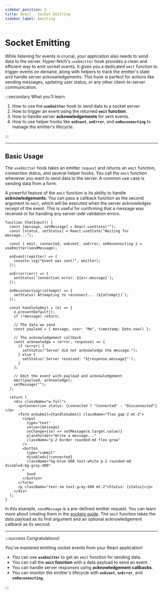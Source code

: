 ```yaml
---
sidebar_position: 2
title: React - Socket Emitting
sidebar_label: Emitting
---
```


# Socket Emitting

While listening for events is crucial, your application also needs to send data to the server. Hyper-fetch's
`useEmitter` hook provides a clean and efficient way to emit socket events. It gives you a dedicated `emit` function to
trigger events on demand, along with helpers to track the emitter's state and handle server acknowledgements. This hook
is perfect for actions like sending messages, updating user status, or any other client-to-server communication.

:::secondary What you'll learn

1.  How to use the **`useEmitter`** hook to send data to a socket server.
2.  How to trigger an event using the returned **`emit` function**.
3.  How to handle server **acknowledgements** for sent events.
4.  How to use helper hooks like **`onEvent`**, **`onError`**, and **`onReconnecting`** to manage the emitter's
    lifecycle.

:::

---

## Basic Usage

The `useEmitter` hook takes an emitter `request` and returns an `emit` function, connection status, and several helper
hooks. You call the `emit` function whenever you want to send data to the server. A common use case is sending data from
a form.

A powerful feature of the `emit` function is its ability to handle **acknowledgements**. You can pass a callback
function as the second argument to `emit`, which will be executed when the server acknowledges receipt of the event.
This is useful for confirming that a message was received or for handling any server-side validation errors.

```tsx live
function ChatInput() {
  const [message, setMessage] = React.useState("");
  const [status, setStatus] = React.useState("Waiting for message...");

  const { emit, connected, onEvent, onError, onReconnecting } = useEmitter(sendMessage);

  onEvent((emitter) => {
    console.log("Event was sent!", emitter);
  });

  onError((err) => {
    setStatus(`Connection error: ${err.message}`);
  });

  onReconnecting((attempt) => {
    setStatus(`Attempting to reconnect... (${attempt})`);
  });

  const handleSubmit = (e) => {
    e.preventDefault();
    if (!message) return;

    // The data we send
    const payload = { message, user: "Me", timestamp: Date.now() };

    // The acknowledgement callback
    const acknowledge = (error, response) => {
      if (error) {
        setStatus("Server did not acknowledge the message.");
      } else {
        setStatus(`Server received: "${response.message}"`);
      }
    };

    // Emit the event with payload and acknowledgement
    emit(payload, acknowledge);
    setMessage("");
  };

  return (
    <div className="w-full">
      <p>Connection status: {connected ? "Connected" : "Disconnected"}</p>
      <form onSubmit={handleSubmit} className="flex gap-2 mt-2">
        <input
          type="text"
          value={message}
          onChange={(e) => setMessage(e.target.value)}
          placeholder="Write a message..."
          className="p-2 border rounded-md flex-grow"
        />
        <button
          type="submit"
          disabled={!connected}
          className="bg-blue-500 text-white p-2 rounded-md disabled:bg-gray-400"
        >
          Send
        </button>
      </form>
      <p className="text-sm text-gray-600 mt-2">Status: {status}</p>
    </div>
  );
}
```

In this example, `sendMessage` is a pre-defined emitter request. You can learn more about creating them in the
[sockets guide](/docs/guides/sockets/emitting). The `emit` function takes the data payload as its first argument and an
optional acknowledgement callback as its second.

---

:::success Congratulations!

You've mastered emitting socket events from your React application!

- You can use **`useEmitter`** to get an `emit` function for sending data.
- You can call the **`emit` function** with a data payload to send an event.
- You can handle server responses using **acknowledgement callbacks**.
- You can monitor the emitter's lifecycle with **`onEvent`**, **`onError`**, and **`onReconnecting`**.

:::
